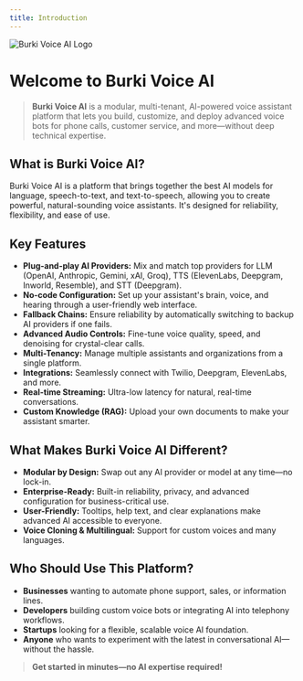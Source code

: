 ```yaml
---
title: Introduction
---
```


<div style={{ display: 'flex', alignItems: 'center', marginBottom: '2rem' }}>
  <img src="/logo/light.svg" alt="Burki Voice AI Logo" style={{ height: '60px', marginRight: '1rem' }} />
</div>

# Welcome to Burki Voice AI

> **Burki Voice AI** is a modular, multi-tenant, AI-powered voice assistant platform that lets you build, customize, and deploy advanced voice bots for phone calls, customer service, and more—without deep technical expertise.

## What is Burki Voice AI?

Burki Voice AI is a platform that brings together the best AI models for language, speech-to-text, and text-to-speech, allowing you to create powerful, natural-sounding voice assistants. It's designed for reliability, flexibility, and ease of use.

## Key Features

- **Plug-and-play AI Providers:** Mix and match top providers for LLM (OpenAI, Anthropic, Gemini, xAI, Groq), TTS (ElevenLabs, Deepgram, Inworld, Resemble), and STT (Deepgram).
- **No-code Configuration:** Set up your assistant's brain, voice, and hearing through a user-friendly web interface.
- **Fallback Chains:** Ensure reliability by automatically switching to backup AI providers if one fails.
- **Advanced Audio Controls:** Fine-tune voice quality, speed, and denoising for crystal-clear calls.
- **Multi-Tenancy:** Manage multiple assistants and organizations from a single platform.
- **Integrations:** Seamlessly connect with Twilio, Deepgram, ElevenLabs, and more.
- **Real-time Streaming:** Ultra-low latency for natural, real-time conversations.
- **Custom Knowledge (RAG):** Upload your own documents to make your assistant smarter.

## What Makes Burki Voice AI Different?

- **Modular by Design:** Swap out any AI provider or model at any time—no lock-in.
- **Enterprise-Ready:** Built-in reliability, privacy, and advanced configuration for business-critical use.
- **User-Friendly:** Tooltips, help text, and clear explanations make advanced AI accessible to everyone.
- **Voice Cloning & Multilingual:** Support for custom voices and many languages.

## Who Should Use This Platform?

- **Businesses** wanting to automate phone support, sales, or information lines.
- **Developers** building custom voice bots or integrating AI into telephony workflows.
- **Startups** looking for a flexible, scalable voice AI foundation.
- **Anyone** who wants to experiment with the latest in conversational AI—without the hassle.

> **Get started in minutes—no AI expertise required!** 